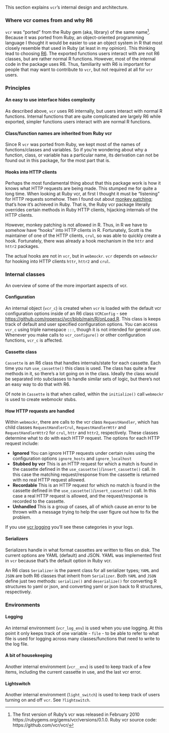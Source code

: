 This section explains `vcr`'s internal design and architecture.

### Where vcr comes from and why R6

`vcr` was "ported" from the Ruby gem (aka, library) of the same name[^1]. 
Because it was ported from Ruby, an object-oriented programming language
I thought it would be easier to use an object system in R that most
closely resemble that used in Ruby (at least in my opinion). This 
thinking lead to choosing [R6][]. The exported functions users interact
with are not R6 classes, but are rather normal R functions. However,
most of the internal code in the package uses R6. Thus, familiarity
with R6 is important for people that may want to contribute to `vcr`,
but not required at all for `vcr` users.

### Principles

#### An easy to use interface hides complexity

As described above, `vcr` uses R6 internally, but users interact with
normal R functions. Internal functions that are quite complicated are
largely R6 while exported, simpler functions users interact with are
normal R functions.

#### Class/function names are inherited from Ruby vcr

Since R `vcr` was ported from Ruby, we kept most of the names of 
functions/classes and variables. So if you're wondering about why 
a function, class, or variable has a particular name, its derivation 
can not be found out in this package, for the most part that is.

#### Hooks into HTTP clients

Perhaps the most fundamental thing about that this package work is
how it knows what HTTP requests are being made. This stumped me for 
quite a long time. When looking at Ruby vcr, at first I thought it
must be "listening" for HTTP requests somehow. Then I found out about
[monkey patching][mp]; that's how it's achieved in Ruby. That is, the Ruby
vcr package literally overrides certain methods in Ruby HTTP clients, 
hijacking internals of the HTTP clients. 

However, monkey patching is not allowed in R. Thus, in R we have to
somehow have "hooks" into HTTP clients in R. Fortunately, Scott is the
maintainer of one of the HTTP clients, `crul`, so was able to quickly
create a hook. Fortunately, there was already a hook mechanism
in the `httr` and `httr2` packages. 

The actual hooks are not in `vcr`, but in `webmockr`. `vcr` depends on
`webmockr` for hooking into HTTP clients `httr`, `httr2` and `crul`. 

### Internal classes

An overview of some of the more important aspects of vcr.

#### Configuration

An internal object (`vcr_c`) is created when `vcr` is loaded with
the default vcr configuration options inside of an R6 class `VCRConfig` -
see <https://github.com/ropensci/vcr/blob/main/R/onLoad.R>. This
class is keeps track of default and user specified configuration options.
You can access `vcr_c` using triple namespace `:::`, though it is not
intended for general use. Whenever you make calls to `vcr_configure()`
or other configuration functions, `vcr_c` is affected.

#### Cassette class

`Cassette` is an R6 class that handles internals/state for each cassette.
Each time you run `use_cassette()` this class is used. The class has quite
a few methods in it, so there's a lot going on in the class. Ideally
the class would be separated into subclasses to handle similar sets
of logic, but there's not an easy way to do that with R6. 

Of note in `Cassette` is that when called, within the `initialize()` 
call `webmockr` is used to create webmockr stubs. 

#### How HTTP requests are handled

Within `webmockr`, there are calls to the vcr class `RequestHandler`, which
has child classes `RequestHandlerCrul`, `RequestHandlerHttr` and `RequestHandlerHttr2` for `crul`, `httr` and `httr2`, respectively. These classes determine what to do with each HTTP request. The options for each HTTP request include:

- **Ignored** You can ignore HTTP requests under certain rules using the 
configuration options `ignore_hosts` and `ignore_localhost`
- **Stubbed by vcr** This is an HTTP request for which a match is found
in the cassette defined in the `use_cassette()`/`insert_cassette()` call.
In this case the matching request/response from the cassette is returned
with no real HTTP request allowed.
- **Recordable** This is an HTTP request for which no match is found
in the cassette defined in the `use_cassette()`/`insert_cassette()` call.
In this case a real HTTP request is allowed, and the request/response is
recorded to the cassette.
- **Unhandled** This is a group of cases, all of which cause an error
to be thrown with a message trying to help the user figure out how to
fix the problem.

If you use [vcr logging][logging] you'll see these categories in your logs.

#### Serializers

Serializers handle in what format cassettes are written to files on disk.
The current options are YAML (default) and JSON. YAML was implemented first
in `vcr` because that's the default option in Ruby vcr.

An R6 class `Serializer` is the parent class for all serializer types;
`YAML` and `JSON` are both R6 classes that inherit from `Serializer`. Both
`YAML` and `JSON` define just two methods: `serialize()` and `deserialize()`
for converting R structures to yaml or json, and converting yaml or json back
to R structures, respectively.


### Environments

#### Logging

An internal environment (`vcr_log_env`) is used when you use logging.
At this point it only keeps track of one variable - `file` - to be able
to refer to what file is used for logging across many classes/functions
that need to write to the log file.

#### A bit of housekeeping

Another internal environment (`vcr__env`) is used to keep track of a
few items, including the current cassette in use, and the last vcr error.

#### Lightswitch

Another internal environment (`light_switch`) is used to keep track of users
turning on and off `vcr`. See `?lightswitch`.



[^1]: The first version of Ruby's vcr was released in February 2010
https://rubygems.org/gems/vcr/versions/0.1.0. Ruby vcr source code:
https://github.com/vcr/vcr/




[R6]: https://adv-r.hadley.nz/r6.html
[mp]: https://en.wikipedia.org/wiki/Monkey_patch
[logging]: https://docs.ropensci.org/vcr/articles/debugging.html?q=logging#logging-1

